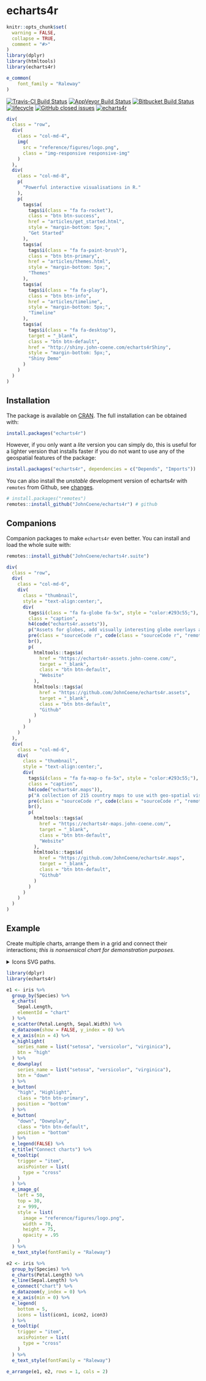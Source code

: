 # echarts4r

```r
knitr::opts_chunk$set(
  warning = FALSE,
  collapse = TRUE,
  comment = "#>"
)
library(dplyr)
library(htmltools)
library(echarts4r)

e_common(
    font_family = "Raleway"
)
```

[![Travis-CI Build Status](https://travis-ci.org/JohnCoene/echarts4r.svg?branch=master)](https://travis-ci.org/JohnCoene/echarts4r) [![AppVeyor Build Status](https://ci.appveyor.com/api/projects/status/github/JohnCoene/echarts4r?branch=master&svg=true)](https://ci.appveyor.com/project/JohnCoene/echarts4r) [![Bitbucket Build Status](https://img.shields.io/bitbucket/pipelines/JohnCoene/echarts4r.svg)](https://bitbucket.org/JohnCoene/echarts4r) [![lifecycle](https://img.shields.io/badge/lifecycle-maturing-blue.svg)](https://www.tidyverse.org/lifecycle/#maturing) [![GitHub closed issues](https://img.shields.io/github/issues-closed/JohnCoene/echarts4r.svg)](https://github.com/JohnCoene/echarts4r/issues) [![echarts4r](https://cranlogs.r-pkg.org/badges/echarts4r)](https://CRAN.R-project.org/package=echarts4r) 

```r
div(
  class = "row",
  div(
    class = "col-md-4",
    img(
      src = "reference/figures/logo.png",
      class = "img-responsive responsive-img"
    )
  ),
  div(
    class = "col-md-8",
    p(
      "Powerful interactive visualisations in R."
    ),
    p(
      tags$a(
        tags$i(class = "fa fa-rocket"),
        class = "btn btn-success",
        href = "articles/get_started.html",
        style = "margin-bottom: 5px;",
        "Get Started"
      ),
      tags$a(
        tags$i(class = "fa fa-paint-brush"),
        class = "btn btn-primary",
        href = "articles/themes.html",
        style = "margin-bottom: 5px;",
        "Themes"
      ),
      tags$a(
        tags$i(class = "fa fa-play"),
        class = "btn btn-info",
        href = "articles/timeline",
        style = "margin-bottom: 5px;",
        "Timeline"
      ),
      tags$a(
        tags$i(class = "fa fa-desktop"),
        target = "_blank",
        class = "btn btn-default",
        href = "http://shiny.john-coene.com/echarts4rShiny",
        style = "margin-bottom: 5px;",
        "Shiny Demo"
      )
    )
  )
)
```

## Installation

The package is available on [CRAN](https://CRAN.R-project.org/package=echarts4r). The full installation can be obtained with:

```r
install.packages("echarts4r")
```

However, if you only want a _lite_ version you can simply do, this is useful for a lighter version that installs faster if you do not want to use any of the geospatial features of the package:

```r
install.packages("echarts4r", dependencies = c("Depends", "Imports"))
```

You can also install the _unstable_ development version of echarts4r with `remotes` from Github, see [changes](news/index.html).

```r
# install.packages("remotes")
remotes::install_github("JohnCoene/echarts4r") # github
```

## Companions

Companion packages to make `echarts4r` even better. You can install and load the whole suite with:

```r
remotes::install_github("JohnCoene/echarts4r.suite")
```

```r
div(
  class = "row",
  div(
    class = "col-md-6",
    div(
      class = "thumbnail",
      style = "text-align:center;",
      div(
        tags$i(class = "fa fa-globe fa-5x", style = "color:#293c55;"),
        class = "caption",
        h4(code("echarts4r.assets")),
        p("Assets for globes, add visually interesting globe overlays and background."),
        pre(class = "sourceCode r", code(class = "sourceCode r", "remotes::install_github('JohnCoene/echarts4r.assets')")),
        br(),
        p(
          htmltools::tags$a(
            href = "https://echarts4r-assets.john-coene.com/",
            target = "_blank",
            class = "btn btn-default",
            "Website"
          ),
          htmltools::tags$a(
            href = "https://github.com/JohnCoene/echarts4r.assets",
            target = "_blank",
            class = "btn btn-default",
            "Github"
          )
        )
      )
    )
  ),
  div(
    class = "col-md-6",
    div(
      class = "thumbnail",
      style = "text-align:center;",
      div(
        tags$i(class = "fa fa-map-o fa-5x", style = "color:#293c55;"),
        class = "caption",
        h4(code("echarts4r.maps")),
        p("A collection of 215 country maps to use with geo-spatial visualisations."),
        pre(class = "sourceCode r", code(class = "sourceCode r", "remotes::install_github('JohnCoene/echarts4r.maps')")),
        br(),
        p(
          htmltools::tags$a(
            href = "https://echarts4r-maps.john-coene.com/",
            target = "_blank",
            class = "btn btn-default",
            "Website"
          ),
          htmltools::tags$a(
            href = "https://github.com/JohnCoene/echarts4r.maps",
            target = "_blank",
            class = "btn btn-default",
            "Github"
          )
        )
      )
    )
  )
)
```

## Example

Create multiple charts, arrange them in a grid and connect their interactions; _this is nonsensical chart for demonstration purposes_.

<details>
<summary>Icons SVG paths.</summary>
The SVG paths are taken from [svgicons.sparkk.fr](http://svgicons.sparkk.fr/).

```r
icon1 <- "path://M10,1.375c-3.17,0-5.75,2.548-5.75,5.682c0,6.685,5.259,11.276,5.483,11.469c0.152,0.132,0.382,0.132,0.534,0c0.224-0.193,5.481-4.784,5.483-11.469C15.75,3.923,13.171,1.375,10,1.375 M10,17.653c-1.064-1.024-4.929-5.127-4.929-10.596c0-2.68,2.212-4.861,4.929-4.861s4.929,2.181,4.929,4.861C14.927,12.518,11.063,16.627,10,17.653 M10,3.839c-1.815,0-3.286,1.47-3.286,3.286s1.47,3.286,3.286,3.286s3.286-1.47,3.286-3.286S11.815,3.839,10,3.839 M10,9.589c-1.359,0-2.464-1.105-2.464-2.464S8.641,4.661,10,4.661s2.464,1.105,2.464,2.464S11.359,9.589,10,9.589"

icon2 <- "path://M17.218,2.268L2.477,8.388C2.13,8.535,2.164,9.05,2.542,9.134L9.33,10.67l1.535,6.787c0.083,0.377,0.602,0.415,0.745,0.065l6.123-14.74C17.866,2.46,17.539,2.134,17.218,2.268 M3.92,8.641l11.772-4.89L9.535,9.909L3.92,8.641z M11.358,16.078l-1.268-5.613l6.157-6.157L11.358,16.078z"

icon3 <- "path://M18.092,5.137l-3.977-1.466h-0.006c0.084,0.042-0.123-0.08-0.283,0H13.82L10,5.079L6.178,3.671H6.172c0.076,0.038-0.114-0.076-0.285,0H5.884L1.908,5.137c-0.151,0.062-0.25,0.207-0.25,0.369v10.451c0,0.691,0.879,0.244,0.545,0.369l3.829-1.406l3.821,1.406c0.186,0.062,0.385-0.029,0.294,0l3.822-1.406l3.83,1.406c0.26,0.1,0.543-0.08,0.543-0.369V5.506C18.342,5.344,18.242,5.199,18.092,5.137 M5.633,14.221l-3.181,1.15V5.776l3.181-1.15V14.221z M9.602,15.371l-3.173-1.15V4.626l3.173,1.15V15.371z M13.57,14.221l-3.173,1.15V5.776l3.173-1.15V14.221z M17.547,15.371l-3.182-1.15V4.626l3.182,1.15V15.371z"
```
</details>

```r
library(dplyr)
library(echarts4r)

e1 <- iris %>% 
  group_by(Species) %>% 
  e_charts(
    Sepal.Length,
    elementId = "chart"
  ) %>% 
  e_scatter(Petal.Length, Sepal.Width) %>% 
  e_datazoom(show = FALSE, y_index = 0) %>% 
  e_x_axis(min = 4) %>%  
  e_highlight(
    series_name = list("setosa", "versicolor", "virginica"), 
    btn = "high"
  ) %>% 
  e_downplay(
    series_name = list("setosa", "versicolor", "virginica"), 
    btn = "down"
  ) %>% 
  e_button(
    "high", "Highlight", 
    class = "btn btn-primary", 
    position = "bottom"
  ) %>% 
  e_button(
    "down", "Downplay", 
    class = "btn btn-default", 
    position = "bottom"
  ) %>% 
  e_legend(FALSE) %>% 
  e_title("Connect charts") %>% 
  e_tooltip(
    trigger = "item",
    axisPointer = list(
      type = "cross"
    )
  ) %>% 
  e_image_g(
    left = 50,
    top = 30,
    z = 999,
    style = list(
      image = "reference/figures/logo.png",
      width = 70,
      height = 75,
      opacity = .95
    )
  ) %>% 
  e_text_style(fontFamily = "Raleway")

e2 <- iris %>% 
  group_by(Species) %>%
  e_charts(Petal.Length) %>% 
  e_line(Sepal.Length) %>% 
  e_connect("chart") %>% 
  e_datazoom(y_index = 0) %>% 
  e_x_axis(min = 0) %>% 
  e_legend(
    bottom = 5,
    icons = list(icon1, icon2, icon3)
  ) %>% 
  e_tooltip(
    trigger = "item",
    axisPointer = list(
      type = "cross"
    )
  ) %>% 
  e_text_style(fontFamily = "Raleway")

e_arrange(e1, e2, rows = 1, cols = 2)
```
